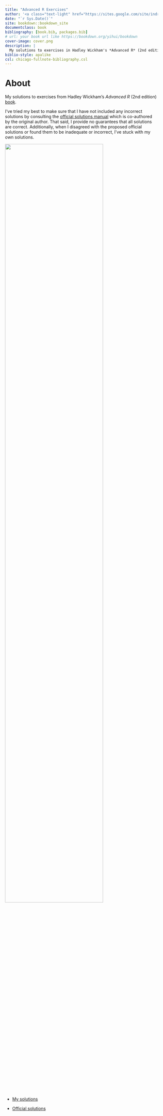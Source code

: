 ```yaml
--- 
title: "Advanced R Exercises"
author: '<a class="text-light" href="https://sites.google.com/site/indrajeetspatilmorality/">Indrajeet Patil</a>'
date: "`r Sys.Date()`"
site: bookdown::bookdown_site
documentclass: book
bibliography: [book.bib, packages.bib]
# url: your book url like https://bookdown.org/yihui/bookdown
cover-image: cover.png
description: |
  My solutions to exercises in Hadley Wickham's *Advanced R* (2nd edition) book.
biblio-style: apalike
csl: chicago-fullnote-bibliography.csl
---
```


# About {-}

My solutions to exercises from Hadley Wickham's _Advanced R_ (2nd edition) [book](https://adv-r.hadley.nz/).

I've tried my best to make sure that I have not included any incorrect solutions by consulting the [official solutions manual](https://advanced-r-solutions.rbind.io/index.html) which is co-authored by the original author. That said, I provide no guarantees that all solutions are correct. Additionally, when I disagreed with the proposed official solutions or found them to be inadequate or incorrect, I've stuck with my own solutions.

<img src="assets/combined.jpg" width="80%" />

- [My solutions](https://github.com/IndrajeetPatil/Advanced-R-exercises)

- [Official solutions](https://advanced-r-solutions.rbind.io/index.html)
